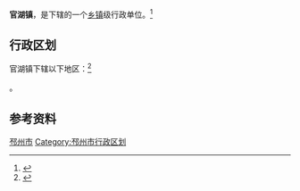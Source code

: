 {{中国乡级行政区|32/03/82/103/000}}

'''官湖镇'''，是{{PRC admin/fullname|32/03/82/103/000|3}}下辖的一个[[乡镇|乡镇]]级行政单位。<ref>{{PRC admin/ref sgc|{{PRC admin/parent|32/03/82/103/000}}}}</ref>

== 行政区划 ==

官湖镇下辖以下地区：<ref>{{PRC admin/ref sgc|32/03/82/103/000}}</ref>

{{PRC admin/children|32/03/82/103/000}}。

== 参考资料 ==

{{reflist}}

{{江苏省徐州市邳州市行政区划}}
{{江苏行政区划小作品}}
[[Category:徐州建制镇|邳州市]]
[[Category:邳州市行政区划|Category:邳州市行政区划]]